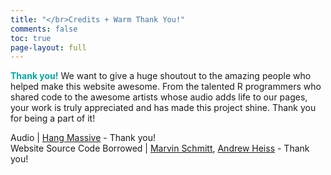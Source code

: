 ```yaml
---
title: "</br>Credits + Warm Thank You!"
comments: false
toc: true
page-layout: full
---
```


[**Thank you!**]{style="color:#00A9A3;"} We want to give a huge shoutout to the amazing people who helped make this website awesome. From the talented R programmers who shared code to the awesome artists whose audio adds life to our pages, your work is truly appreciated and has made this project shine. Thank you for being a part of it!

Audio \| [Hang Massive](https://www.youtube.com/@HangMassive) - Thank you!\
Website Source Code Borrowed \| [Marvin Schmitt](https://www.marvinschmitt.com), [Andrew Heiss](https://www.andrewheiss.com/) - Thank you!

\
